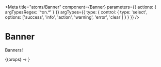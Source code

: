 

<Meta
  title="atoms/Banner"
  component={Banner}
  parameters={{ actions: { argTypesRegex: '^on.*' } }}
  argTypes={{
    type: {
      control: {
        type: 'select',
        options: ['success', 'info', 'action', 'warning', 'error', 'clear']
      }
    }
  }}
/>

# Banner

Banners!

<Canvas>
  <Story name="Default" args={{ label: 'Default', type: 'info' }}>
    {(props) => <Banner {...props} />}
  </Story>
</Canvas>

